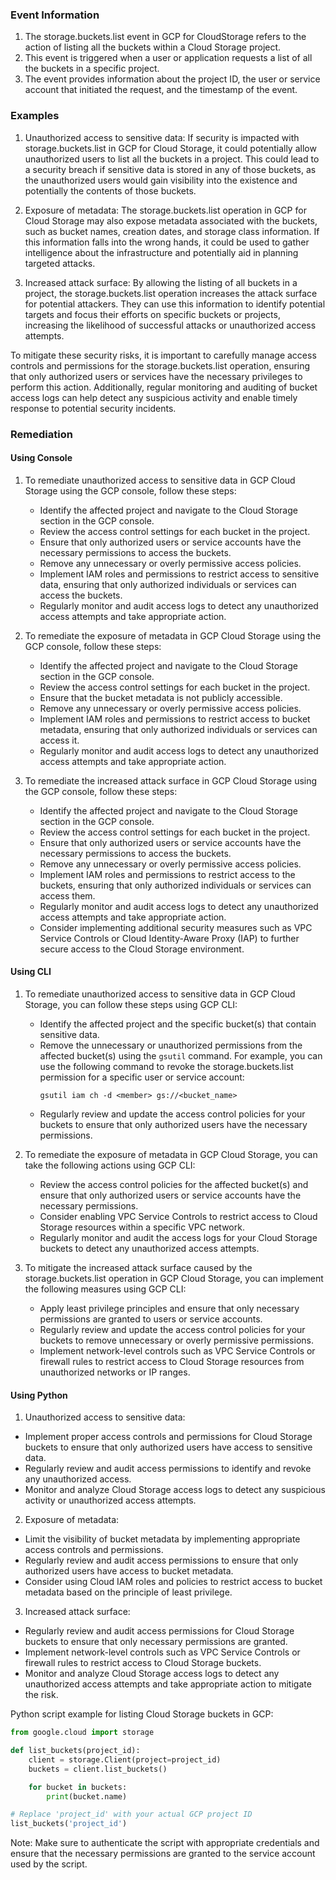 
### Event Information

1. The storage.buckets.list event in GCP for CloudStorage refers to the action of listing all the buckets within a Cloud Storage project.
2. This event is triggered when a user or application requests a list of all the buckets in a specific project.
3. The event provides information about the project ID, the user or service account that initiated the request, and the timestamp of the event.


### Examples

1. Unauthorized access to sensitive data: If security is impacted with storage.buckets.list in GCP for Cloud Storage, it could potentially allow unauthorized users to list all the buckets in a project. This could lead to a security breach if sensitive data is stored in any of those buckets, as the unauthorized users would gain visibility into the existence and potentially the contents of those buckets.

2. Exposure of metadata: The storage.buckets.list operation in GCP for Cloud Storage may also expose metadata associated with the buckets, such as bucket names, creation dates, and storage class information. If this information falls into the wrong hands, it could be used to gather intelligence about the infrastructure and potentially aid in planning targeted attacks.

3. Increased attack surface: By allowing the listing of all buckets in a project, the storage.buckets.list operation increases the attack surface for potential attackers. They can use this information to identify potential targets and focus their efforts on specific buckets or projects, increasing the likelihood of successful attacks or unauthorized access attempts.

To mitigate these security risks, it is important to carefully manage access controls and permissions for the storage.buckets.list operation, ensuring that only authorized users or services have the necessary privileges to perform this action. Additionally, regular monitoring and auditing of bucket access logs can help detect any suspicious activity and enable timely response to potential security incidents.

### Remediation

#### Using Console

1. To remediate unauthorized access to sensitive data in GCP Cloud Storage using the GCP console, follow these steps:
   - Identify the affected project and navigate to the Cloud Storage section in the GCP console.
   - Review the access control settings for each bucket in the project.
   - Ensure that only authorized users or service accounts have the necessary permissions to access the buckets.
   - Remove any unnecessary or overly permissive access policies.
   - Implement IAM roles and permissions to restrict access to sensitive data, ensuring that only authorized individuals or services can access the buckets.
   - Regularly monitor and audit access logs to detect any unauthorized access attempts and take appropriate action.

2. To remediate the exposure of metadata in GCP Cloud Storage using the GCP console, follow these steps:
   - Identify the affected project and navigate to the Cloud Storage section in the GCP console.
   - Review the access control settings for each bucket in the project.
   - Ensure that the bucket metadata is not publicly accessible.
   - Remove any unnecessary or overly permissive access policies.
   - Implement IAM roles and permissions to restrict access to bucket metadata, ensuring that only authorized individuals or services can access it.
   - Regularly monitor and audit access logs to detect any unauthorized access attempts and take appropriate action.

3. To remediate the increased attack surface in GCP Cloud Storage using the GCP console, follow these steps:
   - Identify the affected project and navigate to the Cloud Storage section in the GCP console.
   - Review the access control settings for each bucket in the project.
   - Ensure that only authorized users or service accounts have the necessary permissions to access the buckets.
   - Remove any unnecessary or overly permissive access policies.
   - Implement IAM roles and permissions to restrict access to the buckets, ensuring that only authorized individuals or services can access them.
   - Regularly monitor and audit access logs to detect any unauthorized access attempts and take appropriate action.
   - Consider implementing additional security measures such as VPC Service Controls or Cloud Identity-Aware Proxy (IAP) to further secure access to the Cloud Storage environment.

#### Using CLI

1. To remediate unauthorized access to sensitive data in GCP Cloud Storage, you can follow these steps using GCP CLI:
   - Identify the affected project and the specific bucket(s) that contain sensitive data.
   - Remove the unnecessary or unauthorized permissions from the affected bucket(s) using the `gsutil` command. For example, you can use the following command to revoke the storage.buckets.list permission for a specific user or service account:
     ```
     gsutil iam ch -d <member> gs://<bucket_name>
     ```
   - Regularly review and update the access control policies for your buckets to ensure that only authorized users have the necessary permissions.

2. To remediate the exposure of metadata in GCP Cloud Storage, you can take the following actions using GCP CLI:
   - Review the access control policies for the affected bucket(s) and ensure that only authorized users or service accounts have the necessary permissions.
   - Consider enabling VPC Service Controls to restrict access to Cloud Storage resources within a specific VPC network.
   - Regularly monitor and audit the access logs for your Cloud Storage buckets to detect any unauthorized access attempts.

3. To mitigate the increased attack surface caused by the storage.buckets.list operation in GCP Cloud Storage, you can implement the following measures using GCP CLI:
   - Apply least privilege principles and ensure that only necessary permissions are granted to users or service accounts.
   - Regularly review and update the access control policies for your buckets to remove unnecessary or overly permissive permissions.
   - Implement network-level controls such as VPC Service Controls or firewall rules to restrict access to Cloud Storage resources from unauthorized networks or IP ranges.

#### Using Python

1. Unauthorized access to sensitive data:
- Implement proper access controls and permissions for Cloud Storage buckets to ensure that only authorized users have access to sensitive data.
- Regularly review and audit access permissions to identify and revoke any unauthorized access.
- Monitor and analyze Cloud Storage access logs to detect any suspicious activity or unauthorized access attempts.

2. Exposure of metadata:
- Limit the visibility of bucket metadata by implementing appropriate access controls and permissions.
- Regularly review and audit access permissions to ensure that only authorized users have access to bucket metadata.
- Consider using Cloud IAM roles and policies to restrict access to bucket metadata based on the principle of least privilege.

3. Increased attack surface:
- Regularly review and audit access permissions for Cloud Storage buckets to ensure that only necessary permissions are granted.
- Implement network-level controls such as VPC Service Controls or firewall rules to restrict access to Cloud Storage buckets.
- Monitor and analyze Cloud Storage access logs to detect any unauthorized access attempts and take appropriate action to mitigate the risk.

Python script example for listing Cloud Storage buckets in GCP:

```python
from google.cloud import storage

def list_buckets(project_id):
    client = storage.Client(project=project_id)
    buckets = client.list_buckets()

    for bucket in buckets:
        print(bucket.name)

# Replace 'project_id' with your actual GCP project ID
list_buckets('project_id')
```

Note: Make sure to authenticate the script with appropriate credentials and ensure that the necessary permissions are granted to the service account used by the script.

